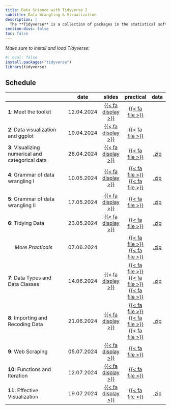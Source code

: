 ```yaml
---
title: Data Science with Tidyverse I
subtitle: Data Wrangling & Visualization
description: |
  The **Tidyverse** is a collection of packages in the statistical software R that provides a consistent and efficient framework for data manipulation, exploration, and visualization. It emphasizes using tidy data principles and functional programming techniques to simplify and streamline data analysis workflows. This course provides structured guidance on how to use tidyverse tools to simplify data importing, cleaning, processing and visualization. This is illustrated using realistic worked examples throughout the course.
section-divs: false
toc: false
---
```



:::{.highlight}
*Make sure to install and load Tidyverse:*
```r
#| eval: false
install.packages("tidyverse")
library(tidyverse)
```
:::


## Schedule

|                                                    | date       |slides  | practical | data | 
|----------------------------------------------------|------------|:------:|:---------:|:---------:|
| **1**: Meet the toolkit | 12.04.2024 | [{{< fa display >}}](https://termehs.github.io/tidy01-meet-the-toolkit)  |  [{{< fa file >}}](material/bechdel.qmd)  | |
| **2**:  Data visualization and ggplot  | 19.04.2024 | [{{< fa display >}}](https://termehs.github.io/tidy02-data-viz-ggplot)  |  [{{< fa file >}}](material/starwars.qmd)   |  |
| **3**:  Visualizing numerical and categorical data | 26.04.2024 | [{{< fa display >}}](https://termehs.github.io/tidy03-data-viz-num-cat)  |  [{{< fa file >}}](material/plastic-waste.qmd)   |  [.zip](material/data03.zip)|
| **4**:  Grammar of data wrangling I| 10.05.2024 | [{{< fa display >}}](https://termehs.github.io/tidy04-grammar-wrangle-single-df)  |  [{{< fa file >}}](material/hotels-datawrangling.qmd)   [{{< fa file >}}](material/nobel-laureates.qmd)   |  [.zip](material/data04.zip)|
| **5**:  Grammar of data wrangling II| 17.05.2024 | [{{< fa display >}}](https://termehs.github.io/tidy05-grammar-wrangle-multiple-df)  | [{{< fa file >}}](material/la-quinta.qmd) |  [.zip](material/data05.zip)|
| **6**:  Tidying Data| 23.05.2024 | [{{< fa display >}}](https://termehs.github.io/tidy06-tidying)  | [{{< fa file >}}]() |  [.zip](material/data06.zip)|
|  \ \ \ \  *More Practicals*| 07.06.2024 | | [{{< fa file >}}](material/college-majors.qmd)   [{{< fa file >}}](material/legos.qmd)   |  [.zip](material/data_extra_practicals.zip)|
| **7**:  Data Types and Data Classes| 14.06.2024 |  [{{< fa display >}}](https://termehs.github.io/tidy07-data-types-classes)  |  [{{< fa file >}}](material/type-coercion.qmd)   [{{< fa file >}}](material/hotels-forcats.qmd)   [{{< fa file >}}](material/data-type-class-exercises.qmd) |  [.zip](material/data07.zip)|
| **8**:  Importing and Recoding Data| 21.06.2024 |  [{{< fa display >}}](https://termehs.github.io/tidy08-data-import-recode)  |  [{{< fa file >}}](material/nobels-csv.qmd)   [{{< fa file >}}](material/sales-excel.qmd)   [{{< fa file >}}](material/nyc-flights.qmd) |  [.zip](material/data08.zip)|
| **9**: Web Scraping | 05.07.2024 |  [{{< fa display >}}](https://termehs.github.io/tidy09-web-scrape)  |  [{{< fa file >}}](material/countries-of-the-world.qmd)    |  |
| **10**: Functions and Iteration | 12.07.2024 |  [{{< fa display >}}](https://termehs.github.io/tidy10-functions-iteration)  |  [{{< fa file >}}](material/uoe-art.qmd)    |  |
| **11**: Effective Visualization | 19.07.2024 |  [{{< fa display >}}](https://termehs.github.io/tidy11-effective-dataviz)  |  [{{< fa file >}}](material/brexit.qmd)    |  [.zip](material/data11.zip)||